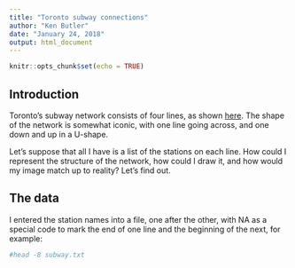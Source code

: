 ```yaml
---
title: "Toronto subway connections"
author: "Ken Butler"
date: "January 24, 2018"
output: html_document
---
```


```r
knitr::opts_chunk$set(echo = TRUE)
```

## Introduction

Toronto's subway network consists of four lines, as shown [here](http://ttc.ca/PDF/Maps/TTC_SubwayMap_2017-12.pdf). The shape of the network is somewhat iconic, with one line going across, and one down and up in a U-shape. 

Let's suppose that all I have is a list of the stations on each line. How could I represent the structure of the network, how could I draw it, and how would my image match up to reality? Let's find out.

## The data

I entered the station names into a file, one after the other, with NA as a special code to mark the end of one line and the beginning of the next, for example:

```bash
#head -8 subway.txt
```

